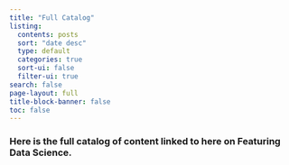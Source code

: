 ```yaml
---
title: "Full Catalog"
listing:
  contents: posts
  sort: "date desc"
  type: default
  categories: true
  sort-ui: false
  filter-ui: true
search: false
page-layout: full
title-block-banner: false
toc: false
---
```


### Here is the full catalog of content linked to here on Featuring Data Science.
<br>


